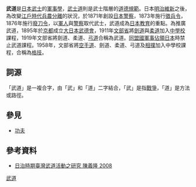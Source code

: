 {{japanese|japanese=武道|kana=ぶどう|romaji=Budō}}  

'''武道'''是[[日本武士|日本武士]]的[[軍事學|軍事學]]，[[武士道|武士道]]則是武士階層的[[道德規範|道德規範]]。日本[[明治維新|明治維新]]之後，為改變[[江戶時代|江戶時代]][[兵農分離|兵農分離]]的狀況，於1871年創設[[日本警察|日本警察]]，1873年施行[[徵兵令|徵兵令]]，1876年施行[[廢刀令|廢刀令]]，以[[軍人|軍人]]與[[警察|警察]]取代武士，武道成為[[日本教育|日本教育]]的重點。為推廣武道，1895年於[[京都|京都]]成立[[大日本武德會|大日本武德會]]，1911年[[文部省|文部省]]將[[劍道|劍道]]與[[柔道|柔道]]加入[[初中|中學校]]課程，1919年文部省將劍道、柔道、[[弓道|弓道]]合稱為武道。[[同盟國軍事佔領日本|同盟國軍事佔領日本]]時禁止武道課程。1958年，文部省將[[空手道|空手道]]、劍道、柔道、弓道及[[相撲|相撲]]加入中學校課程，合稱為[[格技|格技]]。

==詞源==
「武道」是一複合字，由「武」和「道」二字結合，「武」是指[[戰爭|戰爭]]，「道」是方法或路徑。
==參見==
*[[功夫|功夫]]
==參考資料==
*[http://thesis.lib.ncu.edu.tw/ETD-db/ETD-search-c/view_etd?URN=91125004 日治時期臺灣武道活動之研究 陳義隆 2008]{{dead link|date=2018年3月 |bot=InternetArchiveBot |fix-attempted=yes }}

{{Authority control}}
[[Category:武道|]]